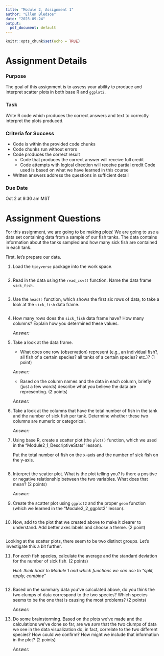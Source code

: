 ```yaml
---
title: "Module 2, Assignment 1"
author: "Ellen Bledsoe"
date: "2023-09-24"
output:
  pdf_document: default
---
```


```r
knitr::opts_chunk$set(echo = TRUE)
```

# Assignment Details

### Purpose

The goal of this assignment is to assess your ability to produce and interpret scatter plots in both base R and `ggplot2`.

### Task

Write R code which produces the correct answers and text to correctly interpret the plots produced.

### Criteria for Success

-   Code is within the provided code chunks
-   Code chunks run without errors
-   Code produces the correct result
    -   Code that produces the correct answer will receive full credit
    -   Code attempts with logical direction will receive partial credit Code used is based on what we have learned in this course
-   Written answers address the questions in sufficient detail

### Due Date

Oct 2 at 9:30 am MST

# Assignment Questions

For this assignment, we are going to be making plots! We are going to use a data set containing data from a sample of our fish tanks. The data contains information about the tanks sampled and how many sick fish are contained in each tank.

First, let's prepare our data.

1.  Load the `tidyverse` package into the work space.

    ```r

    ```

2.  Read in the data using the `read_csv()` function. Name the data frame `sick_fish`.

    ```r

    ```

3.  Use the `head()` function, which shows the first six rows of data, to take a look at the `sick_fish` data frame.

    ```r

    ```

4.  How many rows does the `sick_fish` data frame have? How many columns? Explain how you determined these values.

    *Answer:*

5.  Take a look at the data frame.

    -   What does one row (observation) represent (e.g., an individual fish?, all fish of a certain species? all tanks of a certain species? etc.)? (1 point)

    *Answer:*

    -   Based on the column names and the data in each column, briefly (just a few words) describe what you believe the data are representing. (2 points)

    *Answer:*

6.  Take a look at the columns that have the total number of fish in the tank and the number of sick fish per tank. Determine whether these two columns are numeric or categorical.

    *Answer:*

7.  Using base R, create a scatter plot (the `plot()` function, which we used in the "Module2_1_DescriptiveStats" lesson).

    Put the total number of fish on the x-axis and the number of sick fish on the y-axis.

    ```r

    ```

8.  Interpret the scatter plot. What is the plot telling you? Is there a positive or negative relationship between the two variables. What does that mean? (2 points)

    *Answer:*

9.  Create the scatter plot using `ggplot2` and the proper `geom` function (which we learned in the "Module2_2_ggplot2" lesson).

    ```r

    ```

10. Now, add to the plot that we created above to make it clearer to understand. Add better axes labels and choose a theme. (2 point)

    ```r

    ```

Looking at the scatter plots, there seem to be two distinct groups. Let's investigate this a bit further.

11. For *each* fish species, calculate the average and the standard deviation for the number of sick fish. (2 points)

    *Hint: think back to Module 1 and which functions we can use to "split, apply, combine"*

    ```r

    ```

12. Based on the summary data you've calculated above, do you think the two clumps of data correspond to the two species? Which species seems to be the one that is causing the most problems? (2 points)

    *Answer:*

13. Do some brainstorming. Based on the plots we've made and the calculations we've done so far, are we *sure* that the two clumps of data we see in the data visualization do, in fact, correlate to the two different species? How could we confirm? How might we include that information in the plot? (2 points)

    *Answer:*
